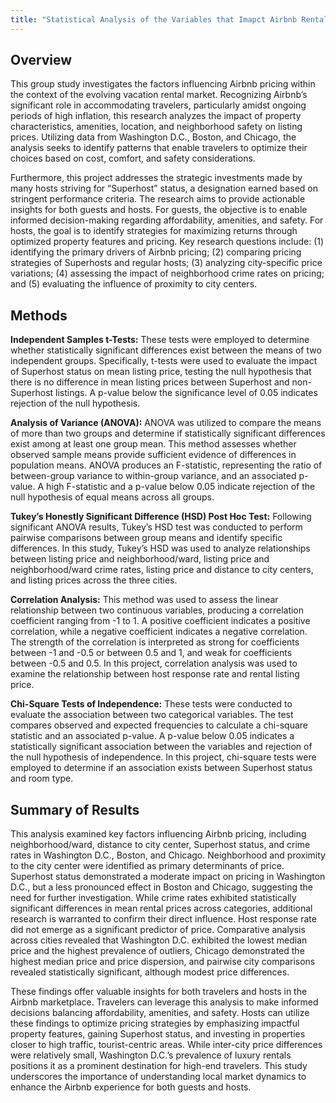 ```yaml
---
title: "Statistical Analysis of the Variables that Imapct Airbnb Rental Prices"
---
```


## Overview

This group study investigates the factors influencing Airbnb pricing within the context of the evolving vacation rental market. Recognizing Airbnb's significant role in accommodating travelers, particularly amidst ongoing periods of high inflation, this research analyzes the impact of property characteristics, amenities, location, and neighborhood safety on listing prices. Utilizing data from Washington D.C., Boston, and Chicago, the analysis seeks to identify patterns that enable travelers to optimize their choices based on cost, comfort, and safety considerations.

Furthermore, this project addresses the strategic investments made by many hosts striving for "Superhost" status, a designation earned based on stringent performance criteria. The research aims to provide actionable insights for both guests and hosts. For guests, the objective is to enable informed decision-making regarding affordability, amenities, and safety. For hosts, the goal is to identify strategies for maximizing returns through optimized property features and pricing. Key research questions include: (1) identifying the primary drivers of Airbnb pricing; (2) comparing pricing strategies of Superhosts and regular hosts; (3) analyzing city-specific price variations; (4) assessing the impact of neighborhood crime rates on pricing; and (5) evaluating the influence of proximity to city centers.

## Methods

**Independent Samples t-Tests:** These tests were employed to determine whether statistically significant differences exist between the means of two independent groups. Specifically, t-tests were used to evaluate the impact of Superhost status on mean listing price, testing the null hypothesis that there is no difference in mean listing prices between Superhost and non-Superhost listings. A p-value below the significance level of 0.05 indicates rejection of the null hypothesis.

**Analysis of Variance (ANOVA):** ANOVA was utilized to compare the means of more than two groups and determine if statistically significant differences exist among at least one group mean. This method assesses whether observed sample means provide sufficient evidence of differences in population means. ANOVA produces an F-statistic, representing the ratio of between-group variance to within-group variance, and an associated p-value. A high F-statistic and a p-value below 0.05 indicate rejection of the null hypothesis of equal means across all groups.

**Tukey's Honestly Significant Difference (HSD) Post Hoc Test:** Following significant ANOVA results, Tukey's HSD test was conducted to perform pairwise comparisons between group means and identify specific differences. In this study, Tukey's HSD was used to analyze relationships between listing price and neighborhood/ward, listing price and neighborhood/ward crime rates, listing price and distance to city centers, and listing prices across the three cities.

**Correlation Analysis:** This method was used to assess the linear relationship between two continuous variables, producing a correlation coefficient ranging from -1 to 1. A positive coefficient indicates a positive correlation, while a negative coefficient indicates a negative correlation. The strength of the correlation is interpreted as strong for coefficients between -1 and -0.5 or between 0.5 and 1, and weak for coefficients between -0.5 and 0.5. In this project, correlation analysis was used to examine the relationship between host response rate and rental listing price.

**Chi-Square Tests of Independence:** These tests were conducted to evaluate the association between two categorical variables. The test compares observed and expected frequencies to calculate a chi-square statistic and an associated p-value. A p-value below 0.05 indicates a statistically significant association between the variables and rejection of the null hypothesis of independence. In this project, chi-square tests were employed to determine if an association exists between Superhost status and room type.

## Summary of Results

This analysis examined key factors influencing Airbnb pricing, including neighborhood/ward, distance to city center, Superhost status, and crime rates in Washington D.C., Boston, and Chicago. Neighborhood and proximity to the city center were identified as primary determinants of price. Superhost status demonstrated a moderate impact on pricing in Washington D.C., but a less pronounced effect in Boston and Chicago, suggesting the need for further investigation. While crime rates exhibited statistically significant differences in mean rental prices across categories, additional research is warranted to confirm their direct influence. Host response rate did not emerge as a significant predictor of price. Comparative analysis across cities revealed that Washington D.C. exhibited the lowest median price and the highest prevalence of outliers, Chicago demonstrated the highest median price and price dispersion, and pairwise city comparisons revealed statistically significant, although modest price differences.

These findings offer valuable insights for both travelers and hosts in the Airbnb marketplace. Travelers can leverage this analysis to make informed decisions balancing affordability, amenities, and safety. Hosts can utilize these findings to optimize pricing strategies by emphasizing impactful property features, gaining Superhost status, and investing in properties closer to high traffic, tourist-centric areas. While inter-city price differences were relatively small, Washington D.C.'s prevalence of luxury rentals positions it as a prominent destination for high-end travelers. This study underscores the importance of understanding local market dynamics to enhance the Airbnb experience for both guests and hosts.
